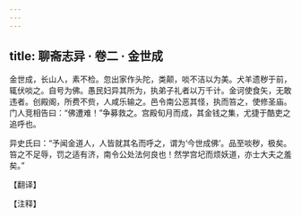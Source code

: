 ```yaml
---
---
---
```

title: 聊斋志异 · 卷二 · 金世成
---

金世成，长山人，素不检。忽出家作头陀，类颠，啖不洁以为美。犬羊遗秽于前，辄伏啖之。自号为佛。愚民妇异其所为，执弟子礼者以万千计。金诃使食矢，无敢违者。创殿阁，所费不赀，人咸乐输之。邑令南公恶其怪，执而笞之，使修圣庙。门人竞相告曰：“佛遭难！”争募救之。宫殿旬月而成，其金钱之集，尤捷于酷吏之追呼也。

异史氏曰：“予闻金道人，人皆就其名而呼之，谓为‘今世成佛’。品至啖秽，极矣。笞之不足辱，罚之适有济，南令公处法何良也！然学宫圮而烦妖道，亦士大夫之羞矣。”

【翻译】

【注释】

